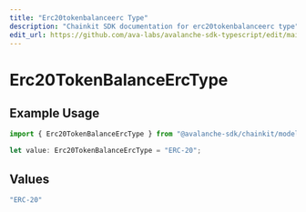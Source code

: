 ```yaml
---
title: "Erc20tokenbalanceerc Type"
description: "Chainkit SDK documentation for erc20tokenbalanceerc type"
edit_url: https://github.com/ava-labs/avalanche-sdk-typescript/edit/main/chainkit/docs/models/components/erc20tokenbalanceerctype.md
---
```


# Erc20TokenBalanceErcType

## Example Usage

```typescript
import { Erc20TokenBalanceErcType } from "@avalanche-sdk/chainkit/models/components";

let value: Erc20TokenBalanceErcType = "ERC-20";
```

## Values

```typescript
"ERC-20"
```